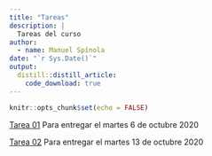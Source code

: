 ```yaml
---
title: "Tareas"
description: |
  Tareas del curso
author:
  - name: Manuel Spínola
date: "`r Sys.Date()`"
output:
  distill::distill_article:
    code_download: true
---
```


```r
knitr::opts_chunk$set(echo = FALSE)
```


[Tarea 01](05_tareas/Tarea_01.Rmd) Para entregar el martes 6 de octubre 2020

[Tarea 02](05_tareas/Tarea_02.Rmd) Para entregar el martes 13 de octubre 2020






